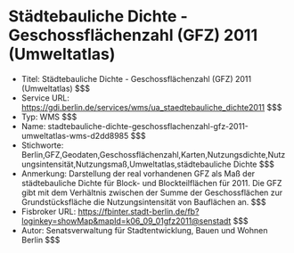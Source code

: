 # Städtebauliche Dichte - Geschossflächenzahl (GFZ) 2011 (Umweltatlas)
- Titel: Städtebauliche Dichte - Geschossflächenzahl (GFZ) 2011 (Umweltatlas) $$$
- Service URL: https://gdi.berlin.de/services/wms/ua_staedtebauliche_dichte2011 $$$
- Typ: WMS $$$
- Name: stadtebauliche-dichte-geschossflachenzahl-gfz-2011-umweltatlas-wms-d2dd8985 $$$
- Stichworte: Berlin,GFZ,Geodaten,Geschossflächenzahl,Karten,Nutzungsdichte,Nutzungsintensität,Nutzungsmaß,Umweltatlas,städtebauliche Dichte $$$
- Anmerkung: Darstellung der real vorhandenen GFZ als Maß der städtebauliche Dichte für Block- und Blockteilflächen für 2011. Die GFZ gibt mit dem  Verhältnis zwischen der Summe der Geschossflächen zur Grundstücksfläche die Nutzungsintensität von Bauflächen an. $$$
- Fisbroker URL: https://fbinter.stadt-berlin.de/fb?loginkey=showMap&mapId=k06_09_01gfz2011@senstadt $$$
- Autor: Senatsverwaltung für Stadtentwicklung, Bauen und Wohnen Berlin $$$
